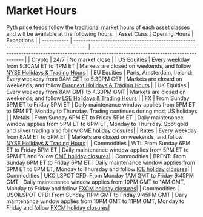 # Market Hours

Pyth price feeds follow the [traditional market hours](https://www.cmegroup.com/trading-hours.html) of each asset classes and will be available at the following hours:
| Asset Class | Opening Hours | Exceptions |
| ----------- | ----------------------------------------------------------------------------------- | -------------------------------------------------------------------------------------------------------------------------------- |
| Crypto | 24/7 | No market close |
| US Equities | Every weekday from 9.30AM ET to 4PM ET | Markets are closed on weekends, and follow [NYSE Holidays & Trading Hours](https://www.nyse.com/markets/hours-calendars) |
| EU Equities | Paris, Amsterdam, Ireland: Every weekday from 9AM CET to 5.30PM CET | Markets are closed on weekends, and follow [Euronext Holidays & Trading Hours](https://live.euronext.com/en/resources/trading-hours-holidays) |
| UK Equities | Every weekday from 8AM GMT to 4.30PM GMT | Markets are closed on weekends, and follow [LSE Holidays & Trading Hours](https://www.londonstockexchange.com/equities-trading/business-days) |
| FX | From Sunday 5PM ET to Friday 5PM ET | Daily maintenance window applies from 5PM ET to 6PM ET, Monday to Thursday. Trading continues during most US holidays |
| Metals | From Sunday 6PM ET to Friday 5PM ET | Daily maintenance window applies from 5PM ET to 6PM ET, Monday to Thursday. Spot gold and silver trading also follow [CME holiday closures](https://www.cmegroup.com/tools-information/holiday-calendar.html)|
| Rates | Every weekday from 8AM ET to 5PM ET | Markets are closed on weekends, and follow [NYSE Holidays & Trading Hours](https://www.nyse.com/markets/hours-calendars) |
| Commodities | WTI: From Sunday 6PM ET to Friday 5PM ET | Daily maintenance window applies from 5PM ET to 6PM ET and follow [CME holiday closures](https://www.cmegroup.com/tools-information/holiday-calendar.html)|
| Commodities | BRENT: From Sunday 6PM ET to Friday 6PM ET | Daily maintenance window applies from 6PM ET to 8PM ET, Monday to Thursday and follow [ICE holiday closures](https://www.ice.com/publicdocs/Trading_Schedule.pdf)|
| Commodities | UKOILSPOT CFD: From Monday 1AM GMT to Friday 9:45PM GMT | Daily maintenance window applies from 10PM GMT to 1AM GMT, Monday to Friday and follow [FXCM holiday closures](https://www.fxcm.com/markets/help/cfd-trading-what-are-the-cfd-holiday-hours/)|
| Commodities | USOILSPOT CFD: From Sunday 11PM GMT to Friday 9:45PM GMT | Daily maintenance window applies from 10PM GMT to 11PM GMT, Monday to Friday and follow [FXCM holiday closures](https://www.fxcm.com/markets/help/cfd-trading-what-are-the-cfd-holiday-hours/)|
